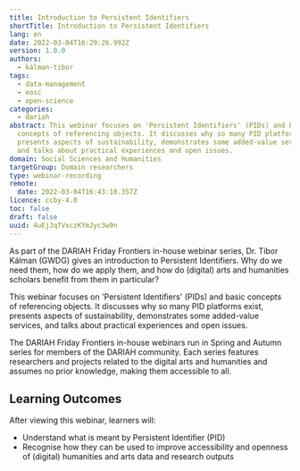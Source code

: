 ```yaml
---
title: Introduction to Persistent Identifiers
shortTitle: Introduction to Persistent Identifiers
lang: en
date: 2022-03-04T16:29:26.992Z
version: 1.0.0
authors:
  - kálman-tibor
tags:
  - data-management
  - eosc
  - open-science
categories:
  - dariah
abstract: This webinar focuses on 'Persistent Identifiers' (PIDs) and basic
  concepts of referencing objects. It discusses why so many PID platforms exist,
  presents aspects of sustainability, demonstrates some added-value services,
  and talks about practical experiences and open issues.
domain: Social Sciences and Humanities
targetGroup: Domain researchers
type: webinar-recording
remote:
  date: 2022-03-04T16:43:18.357Z
licence: ccby-4.0
toc: false
draft: false
uuid: 4uEjJqTVxczKYmJyc3w9n
---
```

As part of the DARIAH Friday Frontiers in-house webinar series, Dr. Tibor Kálman (GWDG) gives an introduction to Persistent Identifiers. Why do we need them, how do we apply them, and how do (digital) arts and humanities scholars benefit from them in particular? 

This webinar focuses on 'Persistent Identifiers' (PIDs) and basic concepts of referencing objects. It discusses why so many PID platforms exist, presents aspects of sustainability, demonstrates some added-value services, and talks about practical experiences and open issues. 

The DARIAH Friday Frontiers in-house webinars run in Spring and Autumn series for members of the DARIAH community. Each series features researchers and projects related to the digital arts and humanities and assumes no prior knowledge, making them accessible to all.

## Learning Outcomes

After viewing this webinar, learners will:

- Understand what is meant by Persistent Identifier (PID)
- Recognise how they can be used to improve accessibility and openness of (digital) humanities and arts data and research outputs

<VideoCard provider="youtube" id="R1Ki4T-xDIQ" title="Introduction to Persistent Identifiers" subtitle="Click here to view" image="images/tibor-thumbnail.png" />